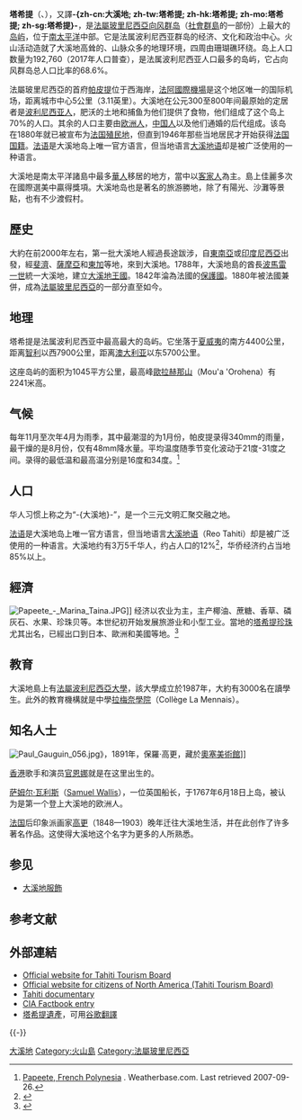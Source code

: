 {{NoteTA
|G1=法国地名
|G2=地名
}}
{{Infobox islands
| name
| image name = Plage.sable.noir.Tahiti.JPG
| image caption = 大溪地以黑色沙滩闻名
| image size =
| locator map = Karta FP Societe isl.PNG
| native name =
| native name link = Tahitian language
| nickname =
| location = [[太平洋|太平洋]]
| coordinates = {{Coord|17|40|S|149|25|W|type:isle_scale:250000_region:PF|display=inline,title}}
| archipelago = [[社会群岛|社会群岛]]
| total islands =
| major islands = 大溪地岛
| area = 1,045 km²
| highest mount = [[Mont_Orohena|Mou'a 'Orohena]]
| elevation_m = 2,241
| country = {{FRA}}
| country admin divisions title = [[法國海外領地|法國海外領地]]
| country admin divisions = {{flag|PYF}}
| country admin divisions title 1 =
| country admin divisions 1 =
| country admin divisions title 2 =
| country admin divisions 2 =
| country capital city = [[帕皮提|帕皮提]]
| country largest city = [[帕皮提|帕皮提]]
| country largest city population = 131,695（市区）
| country leader title =
| country leader name =
| population = 192,760
| population as of = 2017年
| density_km2 = 170
| ethnic groups =
| additional info =
|時區=大溪地時間
GMT-10}}
{{各地中文名
 | 名詞 = {{lang|fr|Tahiti}}
 | t = 1 
 | 圖像 = <!-- 圖檔名稱（省略File:字頭） -->
 | 說明 = <!-- 圖檔說明，將隨條目語言變種進行字詞轉換 -->
 | 大陸 = 大溪地
 | 臺灣 = 大溪地<!-- 若不填寫香港一項，則標籤顯示為港臺 -->
 | 香港 = 大溪地
 | 澳門 = 大溪地
 |新加坡= 大溪地<!-- 若不填寫大馬一項，則標籤顯示為新馬 -->
 | 大馬 = 大溪地
}}
'''塔希提'''（{{lang-fr|Tahiti}}、{{IPA-fr|ta.iti}}），又譯'''-{zh-cn:大溪地; zh-tw:塔希提; zh-hk:塔希提; zh-mo:塔希提; zh-sg:塔希提}-'''，是[[法屬玻里尼西亞|法屬玻里尼西亞]][[向风群岛_(社会群岛)|向风群岛]]（[[社會群島|社會群島]]的一部份）上最大的[[岛屿|岛屿]]，位于[[南太平洋|南太平洋]]中部。它是法属波利尼西亚群岛的经济、文化和政治中心。火山活动造就了大溪地高耸的、山脉众多的地理环境，四周由珊瑚礁环绕。岛上人口数量为192,760（2017年人口普查），是法属波利尼西亚人口最多的岛屿，它占向风群岛总人口比率的68.6%。

法屬玻里尼西亞的首府[[帕皮提|帕皮提]]位于西海岸，[[法阿國際機場|法阿國際機場]]是这个地区唯一的国际机场，距离城市中心5公里（3.11英里）。大溪地在公元300至800年间最原始的定居者是[[波利尼西亚人|波利尼西亚人]]，肥沃的土地和捕鱼为他们提供了食物，他们组成了这个岛上70%的人口。其余的人口主要由[[欧洲人|欧洲人]]，[[中国人|中国人]]以及他们通婚的后代组成。该岛在1880年就已被宣布为[[法国殖民地|法国殖民地]]，但直到1946年那些当地居民才开始获得[[法国|法国]][[国籍|国籍]]。[[法语|法语]]是大溪地岛上唯一官方语言，但当地语言[[大溪地语|大溪地语]]却是被广泛使用的一种语言。

大溪地是南太平洋諸島中最多[[華人|華人]]移居的地方，當中以[[客家人|客家人]]為主。島上佳麗多次在國際選美中贏得獎項。大溪地岛也是著名的旅游勝地，除了有陽光、沙灘等景點，也有不少渡假村。

==歷史==
{{See|大溪地王國}}
大約在前2000年左右，第一批大溪地人經過長途跋涉，自[[東南亞|東南亞]]或[[印度尼西亞|印度尼西亞]]出發，經[[斐濟|斐濟]]、[[薩摩亞|薩摩亞]]和[[東加|東加]]等地，來到大溪地。1788年，大溪地島的酋長[[波馬雷一世|波馬雷一世]]統一大溪地，建立[[大溪地王國|大溪地王國]]。1842年淪為法國的[[保護國|保護國]]。1880年被法國兼併，成為[[法屬玻里尼西亞|法屬玻里尼西亞]]的一部分直至如今。

== 地理 ==
塔希提是法属波利尼西亚中最高最大的岛屿。它坐落于[[夏威夷|夏威夷]]的南方4400公里，距离[[智利|智利]]以西7900公里，距离[[澳大利亚|澳大利亚]]以东5700公里。

这座岛屿的面积为1045平方公里，最高峰[[歐拉赫那山|歐拉赫那山]]（Mou'a 'Orohena）有2241米高。

== 气候 ==
每年11月至次年4月为雨季，其中最潮湿的为1月份，帕皮提录得340mm的雨量，最干燥的是8月份，仅有48mm降水量。平均温度随季节变化波动于21度-31度之间。录得的最低温和最高温分别是16度和34度。<ref>[http://www.weatherbase.com/weather/weather.php3?s=173919&refer= Papeete, French Polynesia] {{Wayback|url=http://www.weatherbase.com/weather/weather.php3?s=173919&refer= |date=20120111140844 }}. Weatherbase.com. Last retrieved 2007-09-26.</ref>

== 人口==
华人习惯上称之为“-{大溪地}-”，是一个三元文明汇聚交融之地。

[[法语|法语]]是大溪地岛上唯一官方语言，但当地语言[[大溪地语|大溪地语]]（Reo Tahiti）却是被广泛使用的一种语言。大溪地约有3万5千华人，约占人口的12%<ref>{{Cite web|title=French Polynesia - The World Factbook|url=https://www.cia.gov/the-world-factbook/countries/french-polynesia/|accessdate=2021-03-20|work=www.cia.gov|archive-date=2021-04-15|archive-url=https://web.archive.org/web/20210415181639/https://www.cia.gov/the-world-factbook/countries/french-polynesia/|dead-url=no}}</ref>，华侨经济约占当地85%以上。

==經濟==
[[File:Papeete_-_Marina_Taina.JPG|thumb]]]]
经济以农业为主，主产椰油、蔗糖、香草、磷灰石、水果、珍珠贝等。本世纪初开始发展旅游业和小型工业。當地的[[塔希提珍珠|塔希提珍珠]]尤其出名，已經出口到日本、歐洲和美國等地。<ref>{{cite web |url=http://www.wine-searcher.com/regions-tahiti |title=Tahitian Wine |publisher=Wine-Searcher |deadurl=yes |accessdate=2014-08-31 |archive-url=https://web.archive.org/web/20150114082617/http://www.wine-searcher.com/regions-tahiti |archive-date=2015-01-14 }}</ref>

==教育==
大溪地島上有[[法屬波利尼西亞大學|法屬波利尼西亞大學]]，該大學成立於1987年，大約有3000名在讀學生。此外的教育機構就是中學[[拉梅奈學院|拉梅奈學院]]（Collège La Mennais）。

== 知名人士 ==

[[File:Paul_Gauguin_056.jpg|thumb]]》，1891年，保羅·高更，藏於[[奧塞美術館|奧塞美術館]]]]

[[香港|香港]]歌手和演员[[官恩娜|官恩娜]]就是在这里出生的。

[[萨姆尔·瓦利斯|萨姆尔·瓦利斯]]（[[Samuel_Wallis|Samuel Wallis]]），一位英国船长，于1767年6月18日上岛，被认为是第一个登上大溪地的欧洲人。

[[法国|法国]]后印象派画家[[高更|高更]]（1848—1903）晚年迁往大溪地生活，并在此创作了许多著名作品。这使得大溪地这个名字为更多的人所熟悉。

== 参见 ==
* [[大溪地服飾|大溪地服飾]]

== 参考文献 ==
{{Reflist|35em}}

== 外部連結 ==
{{Commons|Tahiti|大溪地}}
* [https://web.archive.org/web/20100608124120/http://www.tahiti-tourisme.co.uk/home.php?etabid=13 Official website for Tahiti Tourism Board]
* [http://www.tahiti-tourisme.com/discover/introduction.asp Official website for citizens of North America (Tahiti Tourism Board)]{{Wayback|url=http://www.tahiti-tourisme.com/discover/introduction.asp |date=20140310125040 }}
* [https://web.archive.org/web/20110204033436/http://documentarystorm.com/around-the-world/tahiti/ Tahiti documentary]
* [https://www.cia.gov/library/publications/the-world-factbook/geos/fp.html CIA Factbook entry]{{Wayback|url=https://www.cia.gov/library/publications/the-world-factbook/geos/fp.html |date=20160515174947 }}
* [http://www.tahitiheritage.pf 塔希提遺產]{{Wayback|url=http://www.tahitiheritage.pf/ |date=20200920101131 }}{{fr icon}}，可用[[谷歌翻譯|谷歌翻譯]]

{{-}}
{{社會群島}}

{{Authority control}}

{{DEFAULTSORT:Tahiti}}
[[Category:大溪地|]]
[[Category:火山島|Category:火山島]]
[[Category:法屬玻里尼西亞|Category:法屬玻里尼西亞]]